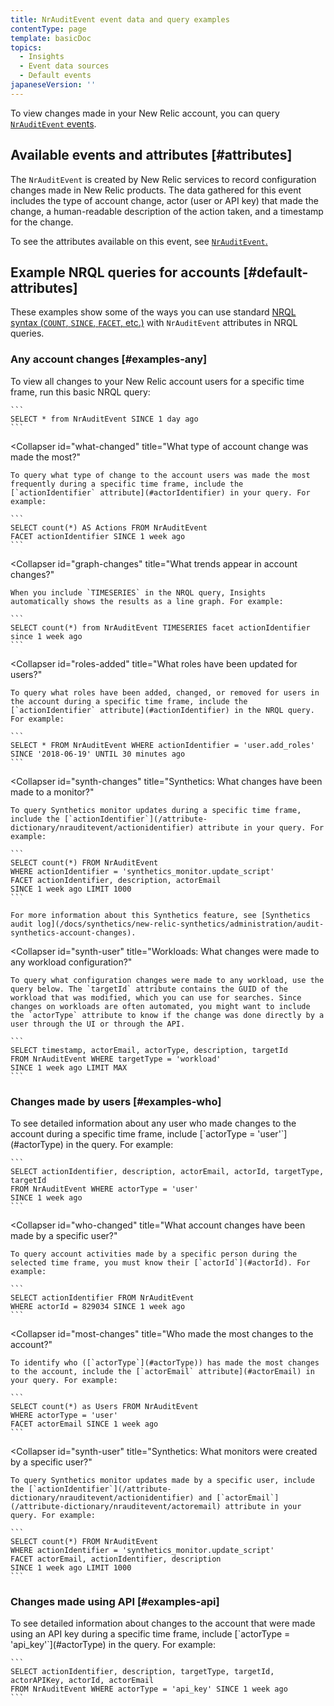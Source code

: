 ```yaml
---
title: NrAuditEvent event data and query examples
contentType: page
template: basicDoc
topics:
  - Insights
  - Event data sources
  - Default events
japaneseVersion: ''
---
```


To view changes made in your New Relic account, you can query [`NrAuditEvent` events](/docs/insights/use-insights-ui/manage-account-data/query-account-audit-logs-nrauditevent).

## Available events and attributes [#attributes]

The `NrAuditEvent` is created by New Relic services to record configuration changes made in New Relic products. The data gathered for this event includes the type of account change, actor (user or API key) that made the change, a human-readable description of the action taken, and a timestamp for the change.

To see the attributes available on this event, see [`NrAuditEvent`.](https://docs.newrelic.com/attribute-dictionary?attribute_name=&events_tids%5B%5D=8287)

## Example NRQL queries for accounts [#default-attributes]

These examples show some of the ways you can use standard [NRQL syntax (`COUNT`, `SINCE`, `FACET`, etc.)](/docs/insights/nrql-new-relic-query-language/nrql-resources/nrql-syntax-components-functions#sel-since) with `NrAuditEvent` attributes in NRQL queries.

### Any account changes [#examples-any]

<CollapserGroup>
  <Collapser
    id="all-changes"
    title="What changes have been made to the New Relic account?"
  >
    To view all changes to your New Relic account users for a specific time frame, run this basic NRQL query:

    ```
    SELECT * from NrAuditEvent SINCE 1 day ago
    ```
  </Collapser>

  <Collapser
    id="what-changed"
    title="What type of account change was made the most?"
  >
    To query what type of change to the account users was made the most frequently during a specific time frame, include the [`actionIdentifier` attribute](#actorIdentifier) in your query. For example:

    ```
    SELECT count(*) AS Actions FROM NrAuditEvent 
    FACET actionIdentifier SINCE 1 week ago
    ```
  </Collapser>

  <Collapser
    id="graph-changes"
    title="What trends appear in account changes?"
  >
    When you include `TIMESERIES` in the NRQL query, Insights automatically shows the results as a line graph. For example:

    ```
    SELECT count(*) from NrAuditEvent TIMESERIES facet actionIdentifier since 1 week ago
    ```
  </Collapser>

  <Collapser
    id="roles-added"
    title="What roles have been updated for users?"
  >
    To query what roles have been added, changed, or removed for users in the account during a specific time frame, include the [`actionIdentifier` attribute](#actionIdentifier) in the NRQL query. For example:

    ```
    SELECT * FROM NrAuditEvent WHERE actionIdentifier = 'user.add_roles' 
    SINCE '2018-06-19' UNTIL 30 minutes ago
    ```
  </Collapser>

  <Collapser
    id="synth-changes"
    title="Synthetics: What changes have been made to a monitor?"
  >
    To query Synthetics monitor updates during a specific time frame, include the [`actionIdentifier`](/attribute-dictionary/nrauditevent/actionidentifier) attribute in your query. For example:

    ```
    SELECT count(*) FROM NrAuditEvent 
    WHERE actionIdentifier = 'synthetics_monitor.update_script' 
    FACET actionIdentifier, description, actorEmail 
    SINCE 1 week ago LIMIT 1000
    ```

    For more information about this Synthetics feature, see [Synthetics audit log](/docs/synthetics/new-relic-synthetics/administration/audit-synthetics-account-changes).
  </Collapser>

  <Collapser
    id="synth-user"
    title="Workloads: What changes were made to any workload configuration?"
  >
    To query what configuration changes were made to any workload, use the query below. The `targetId` attribute contains the GUID of the workload that was modified, which you can use for searches. Since changes on workloads are often automated, you might want to include the `actorType` attribute to know if the change was done directly by a user through the UI or through the API.

    ```
    SELECT timestamp, actorEmail, actorType, description, targetId 
    FROM NrAuditEvent WHERE targetType = 'workload' 
    SINCE 1 week ago LIMIT MAX
    ```
  </Collapser>
</CollapserGroup>

### Changes made by users [#examples-who]

<CollapserGroup>
  <Collapser
    id="events-users"
    title="What account changes have been made by any user?"
  >
    To see detailed information about any user who made changes to the account during a specific time frame, include [`actorType = 'user'`](#actorType) in the query. For example:

    ```
    SELECT actionIdentifier, description, actorEmail, actorId, targetType, targetId 
    FROM NrAuditEvent WHERE actorType = 'user' 
    SINCE 1 week ago
    ```
  </Collapser>

  <Collapser
    id="who-changed"
    title="What account changes have been made by a specific user?"
  >
    To query account activities made by a specific person during the selected time frame, you must know their [`actorId`](#actorId). For example:

    ```
    SELECT actionIdentifier FROM NrAuditEvent 
    WHERE actorId = 829034 SINCE 1 week ago
    ```
  </Collapser>

  <Collapser
    id="most-changes"
    title="Who made the most changes to the account?"
  >
    To identify who ([`actorType`](#actorType)) has made the most changes to the account, include the [`actorEmail` attribute](#actorEmail) in your query. For example:

    ```
    SELECT count(*) as Users FROM NrAuditEvent 
    WHERE actorType = 'user' 
    FACET actorEmail SINCE 1 week ago
    ```
  </Collapser>

  <Collapser
    id="synth-user"
    title="Synthetics: What monitors were created by a specific user?"
  >
    To query Synthetics monitor updates made by a specific user, include the [`actionIdentifier`](/attribute-dictionary/nrauditevent/actionidentifier) and [`actorEmail`](/attribute-dictionary/nrauditevent/actoremail) attribute in your query. For example:

    ```
    SELECT count(*) FROM NrAuditEvent 
    WHERE actionIdentifier = 'synthetics_monitor.update_script' 
    FACET actorEmail, actionIdentifier, description 
    SINCE 1 week ago LIMIT 1000
    ```
  </Collapser>
</CollapserGroup>

### Changes made using API [#examples-api]

<CollapserGroup>
  <Collapser
    id="events-api-key"
    title="What account changes have been made using an API key?"
  >
    To see detailed information about changes to the account that were made using an API key during a specific time frame, include [`actorType = 'api_key'`](#actorType) in the query. For example:

    ```
    SELECT actionIdentifier, description, targetType, targetId, actorAPIKey, actorId, actorEmail 
    FROM NrAuditEvent WHERE actorType = 'api_key' SINCE 1 week ago
    ```
  </Collapser>
</CollapserGroup>

